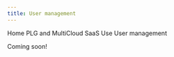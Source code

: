 ```yaml
---
title: User management
---
```



<Breadcrumb>
  <BreadcrumbItem href="https://pages.github.ibm.com/cdai-design/pal/">
    Home
  </BreadcrumbItem>
  <BreadcrumbItem href="https://pages.github.ibm.com/cdai-design/pal/plg-and-multicloud-saas/overview">
    PLG and MultiCloud SaaS
  </BreadcrumbItem>
  <BreadcrumbItem href="https://pages.github.ibm.com/cdai-design/pal/plg-and-multicloud-saas/use">
    Use
  </BreadcrumbItem>
  <BreadcrumbItem
    isCurrentPage
    href="https://pages.github.ibm.com/cdai-design/pal/plg-and-multicloud-saas/use-patterns/user-management"
  >
    User management
  </BreadcrumbItem>
</Breadcrumb>

<PageDescription>

Coming soon!

</PageDescription>
